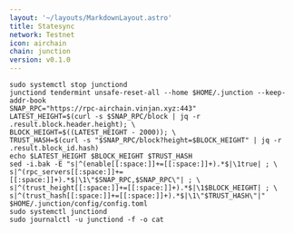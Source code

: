 ```yaml
---
layout: '~/layouts/MarkdownLayout.astro'
title: Statesync
network: Testnet
icon: airchain
chain: junction
version: v0.1.0
---
```


```
sudo systemctl stop junctiond
junctiond tendermint unsafe-reset-all --home $HOME/.junction --keep-addr-book
SNAP_RPC="https://rpc-airchain.vinjan.xyz:443"
LATEST_HEIGHT=$(curl -s $SNAP_RPC/block | jq -r .result.block.header.height); \
BLOCK_HEIGHT=$((LATEST_HEIGHT - 2000)); \
TRUST_HASH=$(curl -s "$SNAP_RPC/block?height=$BLOCK_HEIGHT" | jq -r .result.block_id.hash)
echo $LATEST_HEIGHT $BLOCK_HEIGHT $TRUST_HASH
sed -i.bak -E "s|^(enable[[:space:]]+=[[:space:]]+).*$|\1true| ; \
s|^(rpc_servers[[:space:]]+=[[:space:]]+).*$|\1\"$SNAP_RPC,$SNAP_RPC\"| ; \
s|^(trust_height[[:space:]]+=[[:space:]]+).*$|\1$BLOCK_HEIGHT| ; \
s|^(trust_hash[[:space:]]+=[[:space:]]+).*$|\1\"$TRUST_HASH\"|" $HOME/.junction/config/config.toml
sudo systemctl junctiond
sudo journalctl -u junctiond -f -o cat
```
